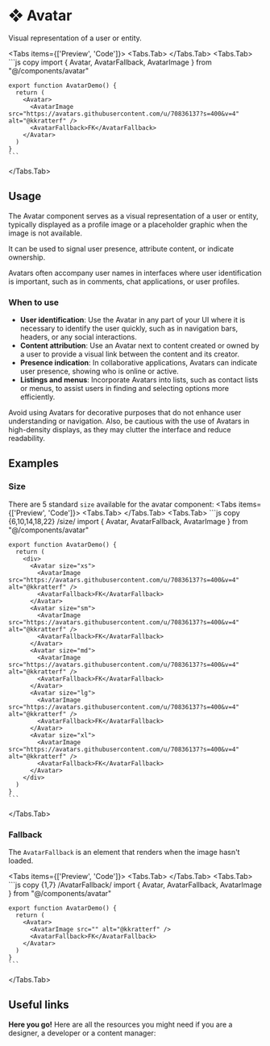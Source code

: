 
# ❖ Avatar

Visual representation of a user or entity.

<Tabs items={['Preview', 'Code']}>
  <Tabs.Tab>
    <AvatarPreview />
  </Tabs.Tab>
  <Tabs.Tab>
    ```js copy 
    import { Avatar, AvatarFallback, AvatarImage } from "@/components/avatar"
    
    export function AvatarDemo() {
      return (
        <Avatar>
          <AvatarImage src="https://avatars.githubusercontent.com/u/70836137?s=400&v=4" alt="@kkratterf" />
          <AvatarFallback>FK</AvatarFallback>
        </Avatar>
      )
    }
    ```
  </Tabs.Tab>
</Tabs>


## Usage

The Avatar component serves as a visual representation of a user or entity, typically displayed as a profile image or a placeholder graphic when the image is not available. 

It can be used to signal user presence, attribute content, or indicate ownership.

Avatars often accompany user names in interfaces where user identification is important, such as in comments, chat applications, or user profiles.

### When to use
- **User identification**: Use the Avatar in any part of your UI where it is necessary to identify the user quickly, such as in navigation bars, headers, or any social interactions.
- **Content attribution**: Use an Avatar next to content created or owned by a user to provide a visual link between the content and its creator.
- **Presence indication**: In collaborative applications, Avatars can indicate user presence, showing who is online or active.
- **Listings and menus**: Incorporate Avatars into lists, such as contact lists or menus, to assist users in finding and selecting options more efficiently.

Avoid using Avatars for decorative purposes that do not enhance user understanding or navigation. Also, be cautious with the use of Avatars in high-density displays, as they may clutter the interface and reduce readability.


## Examples

### Size
There are 5 standard `size` available for the avatar component:
<Tabs items={['Preview', 'Code']}>
  <Tabs.Tab>
    <AvatarSize />
  </Tabs.Tab>
  <Tabs.Tab>
    ```js copy {6,10,14,18,22} /size/
    import { Avatar, AvatarFallback, AvatarImage } from "@/components/avatar"
    
    export function AvatarDemo() {
      return (
        <div>
          <Avatar size="xs">
            <AvatarImage src="https://avatars.githubusercontent.com/u/70836137?s=400&v=4" alt="@kkratterf" />
            <AvatarFallback>FK</AvatarFallback>
          </Avatar>
          <Avatar size="sm">
            <AvatarImage src="https://avatars.githubusercontent.com/u/70836137?s=400&v=4" alt="@kkratterf" />
            <AvatarFallback>FK</AvatarFallback>
          </Avatar>
          <Avatar size="md">
            <AvatarImage src="https://avatars.githubusercontent.com/u/70836137?s=400&v=4" alt="@kkratterf" />
            <AvatarFallback>FK</AvatarFallback>
          </Avatar>
          <Avatar size="lg">
            <AvatarImage src="https://avatars.githubusercontent.com/u/70836137?s=400&v=4" alt="@kkratterf" />
            <AvatarFallback>FK</AvatarFallback>
          </Avatar>
          <Avatar size="xl">
            <AvatarImage src="https://avatars.githubusercontent.com/u/70836137?s=400&v=4" alt="@kkratterf" />
            <AvatarFallback>FK</AvatarFallback>
          </Avatar>
        </div>
      )
    }
    ```
  </Tabs.Tab>
</Tabs>


### Fallback

The `AvatarFallback` is an element that renders when the image hasn't loaded.

<Tabs items={['Preview', 'Code']}>
  <Tabs.Tab>
    <AvatarExampleFallback />
  </Tabs.Tab>
  <Tabs.Tab>
    ```js copy {1,7} /AvatarFallback/
    import { Avatar, AvatarFallback, AvatarImage } from "@/components/avatar"
    
    export function AvatarDemo() {
      return (
        <Avatar>
          <AvatarImage src="" alt="@kkratterf" />
          <AvatarFallback>FK</AvatarFallback>
        </Avatar>
      )
    }
    ```
  </Tabs.Tab>
</Tabs>


## Useful links

**Here you go!** Here are all the resources you might need if you are a designer, a developer or a content manager:

<Cards className='mt-8'>
  <Card
    title="🤖 Storybook"
    href="https://main--653e613f4feb85c1b6467ba7.chromatic.com/?path=/docs/components-avatar--documentation"
  />
  <Card
    title="🪄 Figma"
    href="https://www.figma.com/file/acdO58jx9zgGfkKu6htrx2/%F0%9F%94%B5-Fusillo-Design-System?type=design&node-id=164%3A293&mode=design&t=ADS6PLdzJ7eQkKd7-1"
  />
</Cards>  